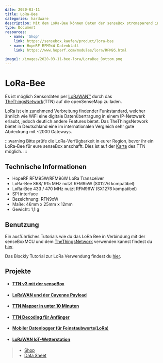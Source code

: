 ```yaml
---
date: 2020-03-11
title: LoRa-Bee
categories: hardware
description: Mit dem LoRa-Bee können Daten der senseBox stromsparend ins Internet übertragen werden.
type: Document
resources:
  - name: 'Shop'
    link: https://sensebox.kaufen/product/lora-bee
  - name: HopeRF RFM9xW Datenblatt
    link: https://www.hoperf.com/modules/lora/RFM95.html

image1: /images/2020-03-11-bee-lora/LoraBee_Bottom.png
---
```



# LoRa-Bee

Es ist möglich Sensordaten per [LoRaWAN™](https://de.wikipedia.org/wiki/Long_Range_Wide_Area_Network) durch das [TheThingsNetwork](https://thethingsnetwork.org)(TTN) auf die openSenseMap zu laden.

LoRa ist ein zunehmend Verbreitung findender Funkstandard, welcher ähnlich wie WiFi eine digitale Datenübertragung in einem IP-Netzwerk erlaubt, jedoch deutlich andere Features bietet. Das TheThingsNetwork bietet in Deutschland eine im internationalen Vergleich sehr gute Abdeckung mit ~2000 Gateways.

<ImageWithText src={LoRaBee} alt="LoRa Bee" title="LoRa Bee ohne Antenne" />

:::warning
Bitte prüfe die LoRa-Verfügbarkeit in eurer Region, bevor ihr ein LoRa-Bee für eure senseBox anschafft.
Dies ist auf der [Karte](https://www.thethingsnetwork.org/community#list-communities-map) des TTN möglich.
:::

## Technische Informationen

- HopeRF RFM95W/RFM96W LoRa Transceiver
- LoRa-Bee 868/ 915 MHz nutzt RFM95W (SX1276 kompatibel)
- LoRa-Bee 433 / 470 MHz nutzt RFM96W (SX1276 kompatibel)
- SPI interface
- Bezeichnung: RFN9xW
- Maße: 46mm x 25mm x 12mm
- Gewicht: 1,1 g

## Benutzung

Ein ausführliches Tutorials wie du das LoRa Bee in Verbindung mit der senseBoxMCU und dem [TheThingsNetwork](https://thethingsnetwork.org) verwenden kannst findest du [hier](/products/home/erweiterungen/home-erweiterung-LoRa).

Das Blockly Tutorial zur LoRa Verwendung findest du [hier](/docs/editors/blockly/blocks/lora).

## Projekte

- #### [TTN v3 mit der senseBox](https://sensebox.de/projects/de/2021-02-19-ttnv3)
- #### [LoRaWAN und der Cayenne Payload](https://sensebox.de/projects/de/2020-08-15-lorawan-cayenne)
- #### [TTN Mapper in unter 10 Minuten](https://sensebox.de/projects/de/2020-03-06-ttn-mapper)
- #### [TTN Decoding für Anfänger](https://sensebox.de/projects/de/2020-01-21-ttn-decoding-de)
- #### [Mobiler Datenlogger für Feinstaubwerte(LoRa)](https://sensebox.de/projects/de/2019-05-06-mobilerfeinstaubloggerlora)
- #### [LoRaWAN IoT-Wetterstation](https://sensebox.de/projects/de/2019-05-10-lora-osem-tago)

> - [Shop](https://sensebox.kaufen/product/lora-bee)
> - [Data Sheet](https://sensebox.de/non_img_assets/datenblaetter/pdf_output/Datenblatt-senseBox_LoRa_Bee_868_Drahtantenne.pdf)
